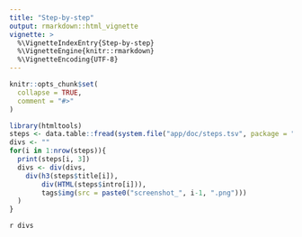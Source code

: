 ```yaml
---
title: "Step-by-step"
output: rmarkdown::html_vignette
vignette: >
  %\VignetteIndexEntry{Step-by-step}
  %\VignetteEngine{knitr::rmarkdown}
  %\VignetteEncoding{UTF-8}
---
```


```r
knitr::opts_chunk$set(
  collapse = TRUE,
  comment = "#>"
)
```

```r
library(htmltools)
steps <- data.table::fread(system.file("app/doc/steps.tsv", package = "kesernetwork"))
divs <- ""
for(i in 1:nrow(steps)){
  print(steps[i, 3])
  divs <- div(divs, 
    div(h3(steps$title[i]),
        div(HTML(steps$intro[i])),
        tags$img(src = paste0("screenshot_", i-1, ".png")))
  )
}

```


`r divs`
